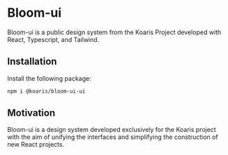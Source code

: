 
<Meta title="Home" />

# Bloom-ui
Bloom-ui is a public design system from the Koaris Project developed with React, Typescript, and Tailwind.

## Installation
Install the following package:
```bash
npm i @koaris/bloom-ui-ui
```

## Motivation
Bloom-ui is a design system developed exclusively for the Koaris project with the aim of unifying the interfaces and simplifying the construction of new React projects.